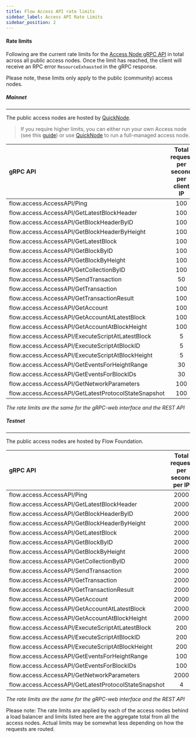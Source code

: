 ```yaml
---
title: Flow Access API rate limits
sidebar_label: Access API Rate Limits
sidebar_position: 2
---
```


#### Rate limits

Following are the current rate limits for the [Access Node gRPC API](./access-api.mdx) in total across all public access nodes.
Once the limit has reached, the client will receive an RPC error `ResourceExhausted` in the gRPC response.

Please note, these limits only apply to the public (community) access nodes.

##### Mainnet

---

The public access nodes are hosted by [QuickNode](https://www.quicknode.com/chains/flow).

> If you require higher limits, you can either run your own Access node (see this [guide](../node-operation/access-node-setup.md)) or use [QuickNode](https://www.quicknode.com/chains/flow) to run a full-managed access node.


|                 gRPC API                             | Total request per second per client IP        |
|:-----------------------------------------------------|:---------------------------------------------:|
| flow.access.AccessAPI/Ping                           |                   100                         |
| flow.access.AccessAPI/GetLatestBlockHeader           |                   100                         |
| flow.access.AccessAPI/GetBlockHeaderByID             |                   100                         |
| flow.access.AccessAPI/GetBlockHeaderByHeight         |                   100                         |
| flow.access.AccessAPI/GetLatestBlock                 |                   100                         |
| flow.access.AccessAPI/GetBlockByID                   |                   100                         |
| flow.access.AccessAPI/GetBlockByHeight               |                   100                         |
| flow.access.AccessAPI/GetCollectionByID              |                   100                         |
| flow.access.AccessAPI/SendTransaction                |                   50                          |
| flow.access.AccessAPI/GetTransaction                 |                   100                         |
| flow.access.AccessAPI/GetTransactionResult           |                   100                         |
| flow.access.AccessAPI/GetAccount                     |                   100                         |
| flow.access.AccessAPI/GetAccountAtLatestBlock        |                   100                         |
| flow.access.AccessAPI/GetAccountAtBlockHeight        |                   100                         |
| flow.access.AccessAPI/ExecuteScriptAtLatestBlock     |                   5                           |
| flow.access.AccessAPI/ExecuteScriptAtBlockID         |                   5                           |
| flow.access.AccessAPI/ExecuteScriptAtBlockHeight     |                   5                           |
| flow.access.AccessAPI/GetEventsForHeightRange        |                   30                          |
| flow.access.AccessAPI/GetEventsForBlockIDs           |                   30                          |
| flow.access.AccessAPI/GetNetworkParameters           |                   100                         |
| flow.access.AccessAPI/GetLatestProtocolStateSnapshot |                   100                         |


_The rate limits are the same for the gRPC-web interface and the REST API_


##### Testnet

---


The public access nodes are hosted by Flow Foundation.

|                 gRPC API                             | Total request per second per IP               |
|:-----------------------------------------------------|:---------------------------------------------:|
| flow.access.AccessAPI/Ping                           |                   2000                        |
| flow.access.AccessAPI/GetLatestBlockHeader           |                   2000                        |
| flow.access.AccessAPI/GetBlockHeaderByID             |                   2000                        |
| flow.access.AccessAPI/GetBlockHeaderByHeight         |                   2000                        |
| flow.access.AccessAPI/GetLatestBlock                 |                   2000                        |
| flow.access.AccessAPI/GetBlockByID                   |                   2000                        |
| flow.access.AccessAPI/GetBlockByHeight               |                   2000                        |
| flow.access.AccessAPI/GetCollectionByID              |                   2000                        |
| flow.access.AccessAPI/SendTransaction                |                   2000                        |
| flow.access.AccessAPI/GetTransaction                 |                   2000                        |
| flow.access.AccessAPI/GetTransactionResult           |                   2000                        |
| flow.access.AccessAPI/GetAccount                     |                   2000                        |
| flow.access.AccessAPI/GetAccountAtLatestBlock        |                   2000                        |
| flow.access.AccessAPI/GetAccountAtBlockHeight        |                   2000                        |
| flow.access.AccessAPI/ExecuteScriptAtLatestBlock     |                   200                         |
| flow.access.AccessAPI/ExecuteScriptAtBlockID         |                   200                         |
| flow.access.AccessAPI/ExecuteScriptAtBlockHeight     |                   200                         |
| flow.access.AccessAPI/GetEventsForHeightRange        |                   100                         |
| flow.access.AccessAPI/GetEventsForBlockIDs           |                   100                         |
| flow.access.AccessAPI/GetNetworkParameters           |                   2000                        |
| flow.access.AccessAPI/GetLatestProtocolStateSnapshot |                   4                          |

_The rate limits are the same for the gRPC-web interface and the REST API_

Please note: The rate limits are applied by each of the access nodes behind a load balancer and limits listed here are the aggregate total from all the access nodes. Actual limits may be somewhat less depending on how the requests are routed.
